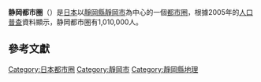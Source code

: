{{expand|time=2010-06-26T22:37:12+00:00}}
{{Infobox settlement
| name                    = 静岡都市圈
| other_name              = 
| settlement_type         = [[都市雇用圈|都市雇用圈]]
| image_skyline           = Mount Fuji and Shizuoka Station.jpg
| imagesize               = 
| image_alt               = 
| image_caption           = 
| pushpin_map             = Japan
| subdivision_type        = 
| subdivision_name        = 
| subdivision_type1       = [[都道府縣|都道府縣]]
| subdivision_name1       = {{Flagicon|Shizuoka}} [[靜岡縣|靜岡縣]]
| subdivision_type2       = 中心都市
| subdivision_name2       = [[Image:Flag_of_Shizuoka,_Shizuoka.svg|border]][[靜岡市|靜岡市]]
| subdivision_type3       = 
| subdivision_name3       = 
| unit_pref               = Metric
<!-- ALL fields with measurements have automatic unit conversion -->
<!-- for references: use <ref> tags -->
| area_footnotes          = （2011年）<ref name="u-tokyo">{{cite web|url=http://www.csis.u-tokyo.ac.jp/UEA/uea_data_e.htm|title=Metropolitan Employment Area (MEA) Data|author=金本良嗣|publisher=[[東京大學|東京大學]]空間信息科學研究中心|language=en|access-date=2019-01-25|archive-date=2019-05-02|archive-url=https://web.archive.org/web/20190502161110/http://www.csis.u-tokyo.ac.jp/UEA/uea_data_e.htm|dead-url=yes}}</ref>
<!-- square kilometers -->
| area_total_km2          = 1676.5
| area_blank1_title       = 
| area_blank1_km2         = 
| length_km               = 
| width_km                = 
| dimensions_footnotes    = 
| elevation_footnotes     = 
| elevation_m             = 
| population_as_of        = 2015年
| population_footnotes    = <ref name="MEA code">{{Cite web|title=Urban Employment Area (UEA) Code Table|url=http://www.csis.u-tokyo.ac.jp/UEA/uea_code_e.htm|author=金本良嗣|publisher=[[東京大學|東京大學]]空間信息科學研究中心|language=en|access-date=2019-01-25|archive-url=https://web.archive.org/web/20190109011635/http://www.csis.u-tokyo.ac.jp/UEA/uea_code_e.htm|archive-date=2019-01-09|dead-url=yes}}</ref>
| population_total        = 988056
| population_rank         = [[都市雇用圈|日本第18位]]
| population_density_km2  = auto
| population_blank1_title        = 
| population_density_blank1_km2  = 
| population_density_blank1_sq_mi= 
| population_note         = 
<!-- blank fields (section 1) -->
| blank_name_sec1         = [[国内生产总值|GDP]]<ref name="u-tokyo"/>
| blank_info_sec1         = 4.0兆[[日圓|日圓]]（2010年）
<!-- website, footnotes -->
| website                 = 
| footnotes               =
}}

{{Double image aside|right|Mount Hamaishi and Mount Fuji.JPG|200|Fujisan-Shizuoka airport,Makinohara-city,Japan.jpg|200|[[清水港|清水港]]|[[靜岡機場|靜岡機場]]}}
'''静岡都市圈'''（{{jpn|j=静岡都市圏|hg=しずおかとしけん|rm=Shizuoka toshi ken|f=y}}）是[[日本|日本]]以[[靜岡縣|靜岡縣]][[靜岡市|靜岡市]]為中心的一個[[都市圈|都市圈]]，根據2005年的[[人口普查|人口普查]]資料顯示，静岡都市圈有1,010,000人。

== 參考文獻 ==
{{Reflist}}

{{日本百萬人口都市圈}}

[[Category:日本都市圈|Category:日本都市圈]]
[[Category:靜岡市|Category:靜岡市]]
[[Category:靜岡縣地理|Category:靜岡縣地理]]